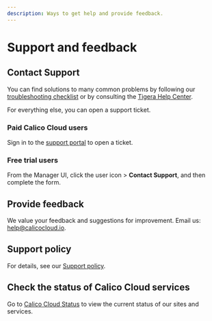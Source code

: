 ```yaml
---
description: Ways to get help and provide feedback.
---
```




# Support and feedback

## Contact Support

You can find solutions to many common problems by following our [troubleshooting checklist](../get-started/checklist.mdx) or by consulting the [Tigera Help Center](https://www.tigera.io/calico-support/).

For everything else, you can open a support ticket.

### Paid Calico Cloud users

Sign in to the [support portal](https://tigeraio.my.site.com/community/s/login/) to open a ticket.

### Free trial users 

From the Manager UI, click the user icon <IconUser width="20"/> > **Contact Support**, and then complete the form.

## Provide feedback

We value your feedback and suggestions for improvement. Email us: help@calicocloud.io.

## Support policy

For details, see our [Support policy](https://www.tigera.io/legal/calico-cloud-support-policy).

## Check the status of Calico Cloud services

Go to [Calico Cloud Status](https://status.calicocloud.io) to view the current status of our sites and services.